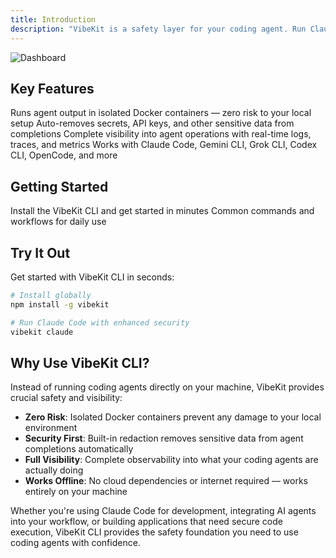 ```yaml
---
title: Introduction
description: "VibeKit is a safety layer for your coding agent. Run Claude Code, Gemini, Codex — or any coding agent — in a clean, isolated sandbox with sensitive data redaction and observability baked in."
---
```


<img
  src="/images/vibekit-cli.png"
  alt="Dashboard"
/>

## Key Features

<CardGroup cols={2}>
  <Card title="Local Sandbox" icon="container" color="#888">
    Runs agent output in isolated Docker containers — zero risk to your local setup
  </Card>
  <Card title="Built-in Redaction" icon="shield-check" color="#888">
    Auto-removes secrets, API keys, and other sensitive data from completions
  </Card>
  <Card title="Observability" icon="chart-line" color="#888">
    Complete visibility into agent operations with real-time logs, traces, and metrics
  </Card>
  <Card title="Universal Agent Support" icon="bot" color="#888">
    Works with Claude Code, Gemini CLI, Grok CLI, Codex CLI, OpenCode, and more
  </Card>
</CardGroup>

## Getting Started

<CardGroup cols={2}>
  <Card
    title="Installation"
    icon="download"
    href="/cli/installation"
    color="#888"
  >
    Install the VibeKit CLI and get started in minutes
  </Card>
  <Card
    title="Quick Reference"
    icon="book-open"
    href="/cli/quick-reference"
    color="#888"
  >
    Common commands and workflows for daily use
  </Card>
</CardGroup>

## Try It Out

Get started with VibeKit CLI in seconds:

```bash
# Install globally
npm install -g vibekit

# Run Claude Code with enhanced security
vibekit claude
```

## Why Use VibeKit CLI?

Instead of running coding agents directly on your machine, VibeKit provides crucial safety and visibility:

- **Zero Risk**: Isolated Docker containers prevent any damage to your local environment
- **Security First**: Built-in redaction removes sensitive data from agent completions automatically  
- **Full Visibility**: Complete observability into what your coding agents are actually doing
- **Works Offline**: No cloud dependencies or internet required — works entirely on your machine

Whether you're using Claude Code for development, integrating AI agents into your workflow, or building applications that need secure code execution, VibeKit CLI provides the safety foundation you need to use coding agents with confidence.